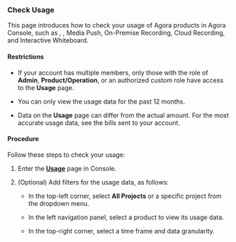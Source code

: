 
### Check Usage

This page introduces how to check your usage of Agora products in Agora Console, such as <Vg k="ILS" />, <Vg k="BS" />, Media Push, On-Premise Recording, Cloud Recording, and Interactive Whiteboard.

#### Restrictions

-   If your account has multiple members, only those with the role of **Admin**, **Product/Operation**, or an authorized custom role have access to the **Usage** page.

-   You can only view the usage data for the past 12 months.

-   Data on the **Usage** page can differ from the actual amount. For the most accurate usage data, see the bills sent to your account.

#### Procedure

Follow these steps to check your usage:

1.  Enter the [**Usage**](https://console.agora.io/duration) page in Console.

2.  (Optional) Add filters for the usage data, as follows:

    -   In the top-left corner, select **All Projects** or a specific project from the dropdown menu.

    -   In the left navigation panel, select a product to view its usage data.

    -   In the top-right corner, select a time frame and data granularity.
